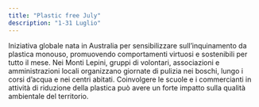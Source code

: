 ```yaml
---
title: "Plastic free July"
description: "1-31 Luglio"
---
```


Iniziativa globale nata in Australia per sensibilizzare sull’inquinamento da plastica monouso, promuovendo comportamenti virtuosi e sostenibili per tutto il mese. Nei Monti Lepini, gruppi di volontari, associazioni e amministrazioni locali organizzano giornate di pulizia nei boschi, lungo i corsi d’acqua e nei centri abitati. Coinvolgere le scuole e i commercianti in attività di riduzione della plastica può avere un forte impatto sulla qualità ambientale del territorio. 